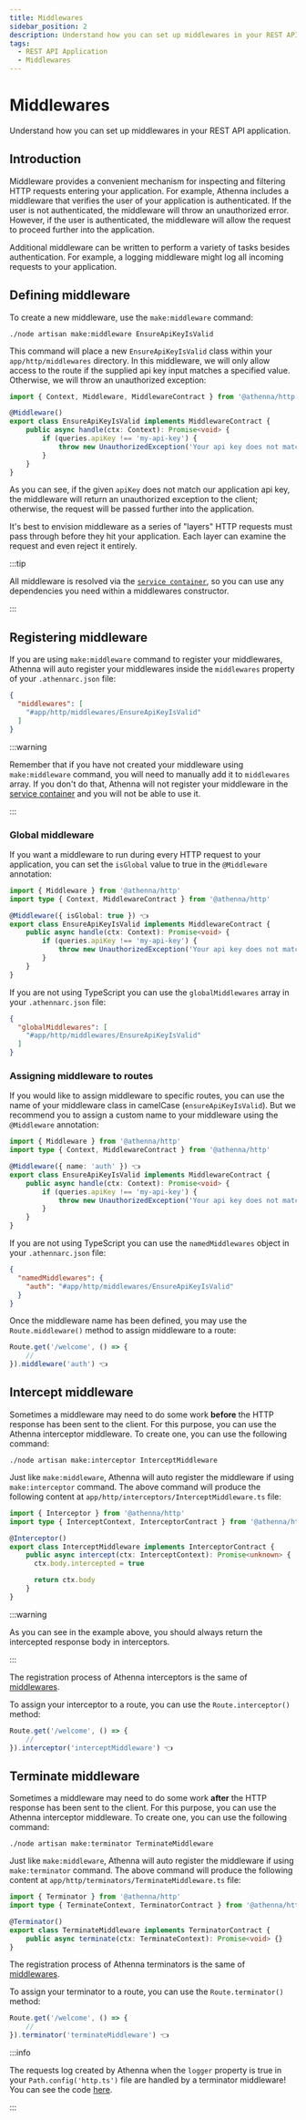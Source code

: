 ```yaml
---
title: Middlewares
sidebar_position: 2
description: Understand how you can set up middlewares in your REST API application.
tags:
  - REST API Application
  - Middlewares
---
```


# Middlewares

Understand how you can set up middlewares in your REST
API application.

## Introduction

Middleware provides a convenient mechanism for inspecting
and filtering HTTP requests entering your application.
For example, Athenna includes a middleware that verifies
the user of your application is authenticated. If the user
is not authenticated, the middleware will throw an
unauthorized error. However, if the user is authenticated,
the middleware will allow the request to proceed further
into the application.

Additional middleware can be written to perform a variety
of tasks besides authentication. For example, a logging
middleware might log all incoming requests to your
application.

## Defining middleware

To create a new middleware, use the `make:middleware`
command:

```shell
./node artisan make:middleware EnsureApiKeyIsValid
```

This command will place a new `EnsureApiKeyIsValid` class
within your `app/http/middlewares` directory. In this
middleware, we will only allow access to the route if the
supplied api key input matches a specified value. Otherwise,
we will throw an unauthorized exception:

```typescript
import { Context, Middleware, MiddlewareContract } from '@athenna/http'

@Middleware()
export class EnsureApiKeyIsValid implements MiddlewareContract {
    public async handle(ctx: Context): Promise<void> {
        if (queries.apiKey !== 'my-api-key') {
            throw new UnauthorizedException('Your api key does not match with application api key.')
        }
    }
}
```

As you can see, if the given `apiKey` does not match our
application api key, the middleware will return an
unauthorized exception to the client; otherwise, the
request will be passed further into the application.

It's best to envision middleware as a series of "layers"
HTTP requests must pass through before they hit your
application. Each layer can examine the request and even
reject it entirely.

:::tip

All middleware is resolved via the [`service container`](/docs/architecture-concepts/container),
so you can use any dependencies you need within a
middlewares constructor.

:::

## Registering middleware

If you are using `make:middleware` command to register your
middlewares, Athenna will auto register your middlewares
inside the `middlewares` property of your `.athennarc.json`
file:

```json
{
  "middlewares": [
    "#app/http/middlewares/EnsureApiKeyIsValid"
  ]
}
```

:::warning

Remember that if you have not created your middleware using
`make:middleware` command, you will need to manually add it
to `middlewares` array. If you don't do that, Athenna will
not register your middleware in the [service container](/docs/architecture-concepts/service-container)
and you will not be able to use it.

:::

### Global middleware

If you want a middleware to run during every HTTP request
to your application, you can set the `isGlobal` value to
true in the `@Middleware` annotation:

```typescript
import { Middleware } from '@athenna/http'
import type { Context, MiddlewareContract } from '@athenna/http'

@Middleware({ isGlobal: true }) 👈
export class EnsureApiKeyIsValid implements MiddlewareContract {
    public async handle(ctx: Context): Promise<void> {
        if (queries.apiKey !== 'my-api-key') {
            throw new UnauthorizedException('Your api key does not match with application api key.')
        }
    }
}
```

If you are not using TypeScript you can use the
`globalMiddlewares` array in your `.athennarc.json` file:

```json
{
  "globalMiddlewares": [
    "#app/http/middlewares/EnsureApiKeyIsValid"
  ]
}
```

### Assigning middleware to routes

If you would like to assign middleware to specific routes,
you can use the name of your middleware class in camelCase
(`ensureApiKeyIsValid`). But we recommend you to assign a
custom name to your middleware using the `@Middleware`
annotation:

```typescript
import { Middleware } from '@athenna/http'
import type { Context, MiddlewareContract } from '@athenna/http'

@Middleware({ name: 'auth' }) 👈
export class EnsureApiKeyIsValid implements MiddlewareContract {
    public async handle(ctx: Context): Promise<void> {
        if (queries.apiKey !== 'my-api-key') {
            throw new UnauthorizedException('Your api key does not match with application api key.')
        }
    }
}
```

If you are not using TypeScript you can use the
`namedMiddlewares` object in your `.athennarc.json` file:

```json
{
  "namedMiddlewares": {
    "auth": "#app/http/middlewares/EnsureApiKeyIsValid"
  }
}
```

Once the middleware name has been defined, you may use the
`Route.middleware()` method to assign middleware to a route:

```typescript
Route.get('/welcome', () => {
    //
}).middleware('auth') 👈
```

## Intercept middleware

Sometimes a middleware may need to do some work **before**
the HTTP response has been sent to the client. For this
 purpose, you can use the Athenna interceptor middleware.
To create one, you can use the following command:

```shell
./node artisan make:interceptor InterceptMiddleware
```

Just like `make:middleware`, Athenna will auto register the
middleware if using `make:interceptor` command. The above
command will produce the following content at
`app/http/interceptors/InterceptMiddleware.ts` file:

```typescript
import { Interceptor } from '@athenna/http'
import type { InterceptContext, InterceptorContract } from '@athenna/http'

@Interceptor()
export class InterceptMiddleware implements InterceptorContract {
    public async intercept(ctx: InterceptContext): Promise<unknown> {
      ctx.body.intercepted = true

      return ctx.body
    }
}
```

:::warning

As you can see in the example above, you should always
return the intercepted response body in interceptors.

:::

The registration process of Athenna interceptors is the
same of [middlewares](/docs/rest-api-application/middlewares#registering-middleware).

To assign your interceptor to a route, you can use the
`Route.interceptor()` method:

```typescript
Route.get('/welcome', () => {
    //
}).interceptor('interceptMiddleware') 👈
```

## Terminate middleware

Sometimes a middleware may need to do some work **after**
the HTTP response has been sent to the client. For this
 purpose, you can use the Athenna interceptor middleware.
To create one, you can use the following command:

```shell
./node artisan make:terminator TerminateMiddleware
```

Just like `make:middleware`, Athenna will auto register the
middleware if using `make:terminator` command. The above
command will produce the following content at
`app/http/terminators/TerminateMiddleware.ts` file:

```typescript
import { Terminator } from '@athenna/http'
import type { TerminateContext, TerminatorContract } from '@athenna/http'

@Terminator()
export class TerminateMiddleware implements TerminatorContract {
    public async terminate(ctx: TerminateContext): Promise<void> {}
}
```

The registration process of Athenna terminators is the
same of [middlewares](/docs/rest-api-application/middlewares#registering-middleware).

To assign your terminator to a route, you can use the
`Route.terminator()` method:

```typescript
Route.get('/welcome', () => {
    //
}).terminator('terminateMiddleware') 👈
```

:::info

The requests log created by Athenna when the `logger`
property is true in your `Path.config('http.ts')` file are handled
by a terminator middleware! You can see the code [here](https://github.com/AthennaIO/Http/blob/develop/src/kernels/HttpKernel.ts#L93).

:::
